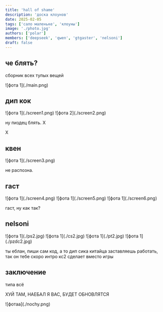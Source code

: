 ```yaml
---
title: 'hall of shame'
description: 'доска клоунов'
date: 2025-02-05
tags: ['сало маленьке', 'клоуны']
image: './photo.jpg'
authors: ['polar']
members: ['deepseek', 'qwen', 'gtgaster', 'nelsoni']
draft: false
---
```


## че блять?

сборник всех тупых вещей 

<div class="mx-auto">
    ![фота 1](./main.png)
</div>

## дип кок

<div class="mx-auto">
    ![фота 1](./screen1.png)
    ![фота 2](./screen2.png)
</div>

ну пиздец блять. Х

Х

## квен

<div class="mx-auto">
    ![фота 1](./screen3.png)
</div>

не распозна.

## гаст

<div class="mx-auto">
    ![фота 1](./screen4.png)
    ![фота 1](./screen5.png)
    ![фота 1](./screen6.png)
</div>

гаст, ну как так?

## nelsoni

<div class="mx-auto">
    ![фота 1](./ps2.jpg)
    ![фота 1](./cs2.jpg)
    ![фота 1](./pt2.jpg)
    ![фота 1](./pzdc2.jpg)
</div>

ты еблан, пиши сам код, а то дип сика китайца заставляешь работать, так он тебе скоро интро кс2 сделает вместо игры

## заключение

типа всё

ХУЙ ТАМ, НАЕБАЛ Я ВАС, БУДЕТ ОБНОВЛЯТСЯ

<div class="mx-auto">
    ![фотаа](./nochy.png)
</div>
